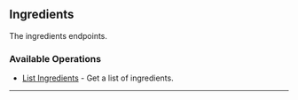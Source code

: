 
## Ingredients
The ingredients endpoints.

### Available Operations

* [List Ingredients](/java/ingredients/list_ingredients) - Get a list of ingredients.

---
<ListIngredients />
